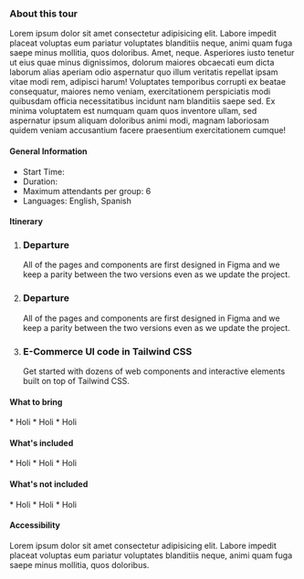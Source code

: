 
### About this tour

Lorem ipsum dolor sit amet consectetur adipisicing elit. Labore impedit placeat voluptas eum pariatur voluptates blanditiis neque, animi quam fuga saepe minus mollitia, quos doloribus. Amet, neque. Asperiores iusto tenetur ut eius quae minus dignissimos, dolorum maiores obcaecati eum dicta laborum alias aperiam odio aspernatur quo illum veritatis repellat ipsam vitae modi rem, adipisci harum! Voluptates temporibus corrupti ex beatae consequatur, maiores nemo veniam, exercitationem perspiciatis modi quibusdam officia necessitatibus incidunt nam blanditiis saepe sed. Ex minima voluptatem est numquam quam quos inventore ullam, sed aspernatur ipsum aliquam doloribus animi modi, magnam laboriosam quidem veniam accusantium facere praesentium exercitationem cumque! 

#### <FaInfoCircle size={20} className="me-3"/> General Information

<ul className="ms-9 list-none">
  <li className="flex items-center gap-1"><IoTimeOutline /> Start Time:</li>
  <li className="flex items-center gap-1"><IoIosTimer /> Duration:</li>
  <li className="flex items-center gap-1"><BsFillPeopleFill /> Maximum attendants per group: 6</li>
  <li className="flex items-center gap-1"><IoLanguageSharp /> Languages: English, Spanish</li>
</ul>

#### <FaListUl size={20} className="me-3"/> Itinerary


<ol className="ms-9 relative border-s border-slate-700 ">                  
    <li className="mb-5 ms-4">
        <div className="absolute w-3 h-3 bg-slate-700 rounded-full mt-1.5 -start-1.5 border border-white "></div>
        <h3 className="text-lg font-semibold">Departure</h3>
        <p className="text-base font-normal text-gray-600">All of the pages and components are first designed in Figma and we keep a parity between the two versions even as we update the project.</p>
    </li>
    <li className="mb-5 ms-4">
        <div className="absolute w-3 h-3 bg-slate-700 rounded-full mt-1.5 -start-1.5 border border-white "></div>
        <h3 className="text-lg font-semibold">Departure</h3>
        <p className="text-base font-normal text-gray-600">All of the pages and components are first designed in Figma and we keep a parity between the two versions even as we update the project.</p>
    </li>
    <li className="ms-4">
        <div className="absolute w-3 h-3 bg-slate-700 rounded-full mt-1.5 -start-1.5 border border-white "></div>
        <h3 className="text-lg font-semibold">E-Commerce UI code in Tailwind CSS</h3>
        <p className="text-base font-normal text-gray-600">Get started with dozens of web components and interactive elements built on top of Tailwind CSS.</p>
    </li>
</ol>

#### <BsFillBackpack2Fill size={20} className="me-3"/> What to bring

<section className="ms-14">
    * Holi
    * Holi
    * Holi
</section>

#### <FaCheckCircle size={20} className="me-3"/> What's included

<section className="ms-14">
    * Holi
    * Holi
    * Holi
</section>

#### <FaTimesCircle  size={20} className="me-3"/> What's not included

<section className="ms-14">
    * Holi
    * Holi
    * Holi
</section>

#### <FaWheelchair  size={20} className="me-3"/> Accessibility

Lorem ipsum dolor sit amet consectetur adipisicing elit. Labore impedit placeat voluptas eum pariatur voluptates blanditiis neque, animi quam fuga saepe minus mollitia, quos doloribus.